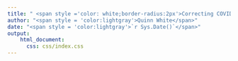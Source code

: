 ```yaml
---
title: " <span style ='color: white;border-radius:2px'>Correcting COVID-19 Infection Counts for Undertesting and Diagnostic Test Inaccuracy</span>"
author: "<span style = 'color:lightgray'>Quinn White</span>"
date: "<span style = 'color:lightgray'>`r Sys.Date()`</span>"
output:
    html_document:
      css: css/index.css
---
```

